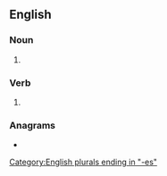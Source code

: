 ==English==

===Noun===
{{head|en|noun plural form}}

# {{plural of|slash|lang=en}}

===Verb===
{{head|en|verb form}}

# {{en-third-person singular of|slash}}

===Anagrams===
* {{anagrams|en|Hassels|ashless|hassles}}

[[Category:English plurals ending in "-es"]]